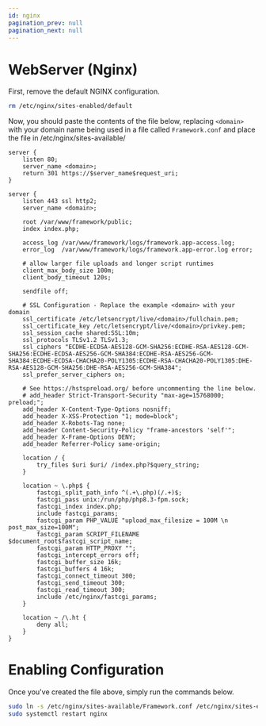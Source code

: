 ```yaml
---
id: nginx
pagination_prev: null
pagination_next: null
---
```


# WebServer (Nginx)

First, remove the default NGINX configuration.

```bash
rm /etc/nginx/sites-enabled/default
```

Now, you should paste the contents of the file below, replacing `<domain>` with your domain name being used in a file called `Framework.conf` and place the file in /etc/nginx/sites-available/

```text
server {
    listen 80;
    server_name <domain>;
    return 301 https://$server_name$request_uri;
}

server {
    listen 443 ssl http2;
    server_name <domain>;

    root /var/www/framework/public;
    index index.php;

    access_log /var/www/framework/logs/framework.app-access.log;
    error_log  /var/www/framework/logs/framework.app-error.log error;

    # allow larger file uploads and longer script runtimes
    client_max_body_size 100m;
    client_body_timeout 120s;

    sendfile off;

    # SSL Configuration - Replace the example <domain> with your domain
    ssl_certificate /etc/letsencrypt/live/<domain>/fullchain.pem;
    ssl_certificate_key /etc/letsencrypt/live/<domain>/privkey.pem;
    ssl_session_cache shared:SSL:10m;
    ssl_protocols TLSv1.2 TLSv1.3;
    ssl_ciphers "ECDHE-ECDSA-AES128-GCM-SHA256:ECDHE-RSA-AES128-GCM-SHA256:ECDHE-ECDSA-AES256-GCM-SHA384:ECDHE-RSA-AES256-GCM-SHA384:ECDHE-ECDSA-CHACHA20-POLY1305:ECDHE-RSA-CHACHA20-POLY1305:DHE-RSA-AES128-GCM-SHA256:DHE-RSA-AES256-GCM-SHA384";
    ssl_prefer_server_ciphers on;

    # See https://hstspreload.org/ before uncommenting the line below.
    # add_header Strict-Transport-Security "max-age=15768000; preload;";
    add_header X-Content-Type-Options nosniff;
    add_header X-XSS-Protection "1; mode=block";
    add_header X-Robots-Tag none;
    add_header Content-Security-Policy "frame-ancestors 'self'";
    add_header X-Frame-Options DENY;
    add_header Referrer-Policy same-origin;

    location / {
        try_files $uri $uri/ /index.php?$query_string;
    }

    location ~ \.php$ {
        fastcgi_split_path_info ^(.+\.php)(/.+)$;
        fastcgi_pass unix:/run/php/php8.3-fpm.sock;
        fastcgi_index index.php;
        include fastcgi_params;
        fastcgi_param PHP_VALUE "upload_max_filesize = 100M \n post_max_size=100M";
        fastcgi_param SCRIPT_FILENAME $document_root$fastcgi_script_name;
        fastcgi_param HTTP_PROXY "";
        fastcgi_intercept_errors off;
        fastcgi_buffer_size 16k;
        fastcgi_buffers 4 16k;
        fastcgi_connect_timeout 300;
        fastcgi_send_timeout 300;
        fastcgi_read_timeout 300;
        include /etc/nginx/fastcgi_params;
    }

    location ~ /\.ht {
        deny all;
    }
}
```

# Enabling Configuration
Once you've created the file above, simply run the commands below.

```bash
sudo ln -s /etc/nginx/sites-available/Framework.conf /etc/nginx/sites-enabled/Framework.conf
sudo systemctl restart nginx
```